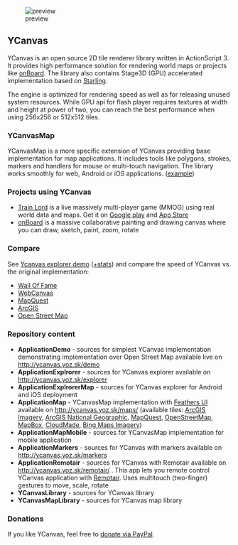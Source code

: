 
[[File:http://ycanvas.yoz.sk/images/preview.jpg|preview]]

== YCanvas ==
YCanvas is an open source 2D tile renderer library written in ActionScript 3. It provides high performance solution for rendering world maps or projects like [http://onboard.yoz.sk onBoard]. The library also contains Stage3D (GPU) accelerated implementation based on [http://gamua.com/starling/ Starling].

The engine is optimized for rendering speed as well as for releasing unused system resources. While GPU api for flash player requires textures at width and height at power of two, you can reach the best performance when using 256x256 or 512x512 tiles.

=== YCanvasMap ===
YCanvasMap is a more specific extension of YCanvas providing base implementation for map applications. It includes tools like polygons, strokes, markers and handlers for mouse or multi-touch navigation. The library works smoothly for web, Android or iOS applications. ([http://ycanvas.yoz.sk/maps/ example])

=== Projects using YCanvas ===
* [http://trainlord.com Train Lord] is a live massively multi-player game (MMOG) using real world data and maps. Get it on [https://play.google.com/store/apps/details?id=air.com.trainlord.ApplicationAndroid Google play] and [https://itunes.apple.com/WebObjects/MZStore.woa/wa/viewSoftware?id=661042774&mt=8 App Store]
* [http://onboard.yoz.sk/ onBoard] is a massive collaborative painting and drawing canvas where you can draw, sketch, paint, zoom, rotate

=== Compare ===
See [http://ycanvas.yoz.sk/explorer Ycanvas explorer demo] ([http://ycanvas.yoz.sk/explorer/?debug=true +stats]) and compare the speed of YCanvas vs. the original implementation:
* [http://wall-of-fame.com Wall Of Fame]
* [http://webcanvas.com WebCanvas]
* [http://www.mapquest.com MapQuest]
* [http://www.esri.com/software/arcgis/index.html ArcGIS]
* [http://www.openstreetmap.org Open Street Map]

=== Repository content ===
* '''ApplicationDemo''' - sources for simplest YCanvas implementation demonstrating implementation over Open Street Map available live on http://ycanvas.yoz.sk/demo
* '''ApplicationExplrorer''' - sources for YCanvas explorer available on http://ycanvas.yoz.sk/explorer
* '''ApplicationExplrorerMap''' - sources for YCanvas explorer for Android and iOS deployment
* '''ApplicationMap''' - YCanvasMap implementation with [http://feathersui.com/ Feathers UI] available on http://ycanvas.yoz.sk/maps/ (available tiles: [http://www.arcgis.com/features/ ArcGIS Imagery], [http://www.arcgis.com/features/ ArcGIS National Geographic], [http://www.mapquest.com/ MapQuest], [http://www.openstreetmap.org/ OpenStreetMap], [http://www.mapbox.com/ MapBox], [http://cloudmade.com/ CloudMade], [http://www.bing.com/maps/ Bing Maps Imagery])
* '''ApplicationMapMobile''' - sources for YCanvasMap implementation for mobile application
* '''ApplicationMarkers''' - sources for YCanvas with markers available on http://ycanvas.yoz.sk/markers
* '''ApplicationRemotair''' - sources for YCanvas with Remotair available on http://ycanvas.yoz.sk/remotair/ . This app lets you remote control YCanvas application with [http://remotair.yoz.sk Remotair]. Uses multitouch (two-finger) gestures to move, scale, rotate
* '''YCanvasLibrary''' - sources for YCanvas library
* '''YCanvasMapLibrary''' - sources for YCanvas map library

=== Donations ===
If you like YCanvas, feel free to [http://ycanvas.yoz.sk/donate.html donate via PayPal].